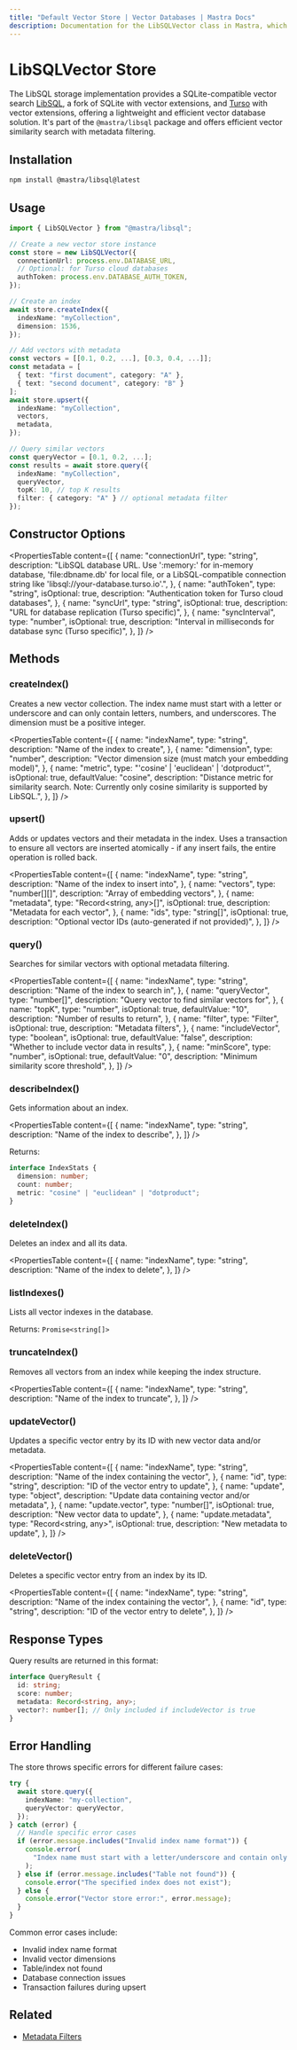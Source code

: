 ```yaml
---
title: "Default Vector Store | Vector Databases | Mastra Docs"
description: Documentation for the LibSQLVector class in Mastra, which provides vector search using LibSQL with vector extensions.
---
```


# LibSQLVector Store

The LibSQL storage implementation provides a SQLite-compatible vector search [LibSQL](https://github.com/tursodatabase/libsql), a fork of SQLite with vector extensions, and [Turso](https://turso.tech/) with vector extensions, offering a lightweight and efficient vector database solution.
It's part of the `@mastra/libsql` package and offers efficient vector similarity search with metadata filtering.

## Installation

```bash copy
npm install @mastra/libsql@latest
```

## Usage

```typescript copy showLineNumbers
import { LibSQLVector } from "@mastra/libsql";

// Create a new vector store instance
const store = new LibSQLVector({
  connectionUrl: process.env.DATABASE_URL,
  // Optional: for Turso cloud databases
  authToken: process.env.DATABASE_AUTH_TOKEN,
});

// Create an index
await store.createIndex({
  indexName: "myCollection",
  dimension: 1536,
});

// Add vectors with metadata
const vectors = [[0.1, 0.2, ...], [0.3, 0.4, ...]];
const metadata = [
  { text: "first document", category: "A" },
  { text: "second document", category: "B" }
];
await store.upsert({
  indexName: "myCollection",
  vectors,
  metadata,
});

// Query similar vectors
const queryVector = [0.1, 0.2, ...];
const results = await store.query({
  indexName: "myCollection",
  queryVector,
  topK: 10, // top K results
  filter: { category: "A" } // optional metadata filter
});
```

## Constructor Options

<PropertiesTable
  content={[
    {
      name: "connectionUrl",
      type: "string",
      description:
        "LibSQL database URL. Use ':memory:' for in-memory database, 'file:dbname.db' for local file, or a LibSQL-compatible connection string like 'libsql://your-database.turso.io'.",
    },
    {
      name: "authToken",
      type: "string",
      isOptional: true,
      description: "Authentication token for Turso cloud databases",
    },
    {
      name: "syncUrl",
      type: "string",
      isOptional: true,
      description: "URL for database replication (Turso specific)",
    },
    {
      name: "syncInterval",
      type: "number",
      isOptional: true,
      description:
        "Interval in milliseconds for database sync (Turso specific)",
    },
  ]}
/>

## Methods

### createIndex()

Creates a new vector collection. The index name must start with a letter or underscore and can only contain letters, numbers, and underscores. The dimension must be a positive integer.

<PropertiesTable
  content={[
    {
      name: "indexName",
      type: "string",
      description: "Name of the index to create",
    },
    {
      name: "dimension",
      type: "number",
      description: "Vector dimension size (must match your embedding model)",
    },
    {
      name: "metric",
      type: "'cosine' | 'euclidean' | 'dotproduct'",
      isOptional: true,
      defaultValue: "cosine",
      description:
        "Distance metric for similarity search. Note: Currently only cosine similarity is supported by LibSQL.",
    },
  ]}
/>

### upsert()

Adds or updates vectors and their metadata in the index. Uses a transaction to ensure all vectors are inserted atomically - if any insert fails, the entire operation is rolled back.

<PropertiesTable
  content={[
    {
      name: "indexName",
      type: "string",
      description: "Name of the index to insert into",
    },
    {
      name: "vectors",
      type: "number[][]",
      description: "Array of embedding vectors",
    },
    {
      name: "metadata",
      type: "Record<string, any>[]",
      isOptional: true,
      description: "Metadata for each vector",
    },
    {
      name: "ids",
      type: "string[]",
      isOptional: true,
      description: "Optional vector IDs (auto-generated if not provided)",
    },
  ]}
/>

### query()

Searches for similar vectors with optional metadata filtering.

<PropertiesTable
  content={[
    {
      name: "indexName",
      type: "string",
      description: "Name of the index to search in",
    },
    {
      name: "queryVector",
      type: "number[]",
      description: "Query vector to find similar vectors for",
    },
    {
      name: "topK",
      type: "number",
      isOptional: true,
      defaultValue: "10",
      description: "Number of results to return",
    },
    {
      name: "filter",
      type: "Filter",
      isOptional: true,
      description: "Metadata filters",
    },
    {
      name: "includeVector",
      type: "boolean",
      isOptional: true,
      defaultValue: "false",
      description: "Whether to include vector data in results",
    },
    {
      name: "minScore",
      type: "number",
      isOptional: true,
      defaultValue: "0",
      description: "Minimum similarity score threshold",
    },
  ]}
/>

### describeIndex()

Gets information about an index.

<PropertiesTable
  content={[
    {
      name: "indexName",
      type: "string",
      description: "Name of the index to describe",
    },
  ]}
/>

Returns:

```typescript copy
interface IndexStats {
  dimension: number;
  count: number;
  metric: "cosine" | "euclidean" | "dotproduct";
}
```

### deleteIndex()

Deletes an index and all its data.

<PropertiesTable
  content={[
    {
      name: "indexName",
      type: "string",
      description: "Name of the index to delete",
    },
  ]}
/>

### listIndexes()

Lists all vector indexes in the database.

Returns: `Promise<string[]>`

### truncateIndex()

Removes all vectors from an index while keeping the index structure.

<PropertiesTable
  content={[
    {
      name: "indexName",
      type: "string",
      description: "Name of the index to truncate",
    },
  ]}
/>

### updateVector()

Updates a specific vector entry by its ID with new vector data and/or metadata.

<PropertiesTable
  content={[
    {
      name: "indexName",
      type: "string",
      description: "Name of the index containing the vector",
    },
    {
      name: "id",
      type: "string",
      description: "ID of the vector entry to update",
    },
    {
      name: "update",
      type: "object",
      description: "Update data containing vector and/or metadata",
    },
    {
      name: "update.vector",
      type: "number[]",
      isOptional: true,
      description: "New vector data to update",
    },
    {
      name: "update.metadata",
      type: "Record<string, any>",
      isOptional: true,
      description: "New metadata to update",
    },
  ]}
/>

### deleteVector()

Deletes a specific vector entry from an index by its ID.

<PropertiesTable
  content={[
    {
      name: "indexName",
      type: "string",
      description: "Name of the index containing the vector",
    },
    {
      name: "id",
      type: "string",
      description: "ID of the vector entry to delete",
    },
  ]}
/>

## Response Types

Query results are returned in this format:

```typescript copy
interface QueryResult {
  id: string;
  score: number;
  metadata: Record<string, any>;
  vector?: number[]; // Only included if includeVector is true
}
```

## Error Handling

The store throws specific errors for different failure cases:

```typescript copy
try {
  await store.query({
    indexName: "my-collection",
    queryVector: queryVector,
  });
} catch (error) {
  // Handle specific error cases
  if (error.message.includes("Invalid index name format")) {
    console.error(
      "Index name must start with a letter/underscore and contain only alphanumeric characters",
    );
  } else if (error.message.includes("Table not found")) {
    console.error("The specified index does not exist");
  } else {
    console.error("Vector store error:", error.message);
  }
}
```

Common error cases include:

- Invalid index name format
- Invalid vector dimensions
- Table/index not found
- Database connection issues
- Transaction failures during upsert

## Related

- [Metadata Filters](../rag/metadata-filters)
